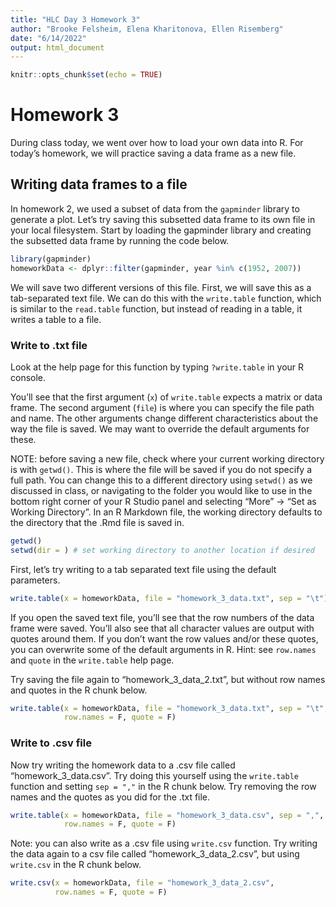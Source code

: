 ```yaml
---
title: "HLC Day 3 Homework 3"
author: "Brooke Felsheim, Elena Kharitonova, Ellen Risemberg"
date: "6/14/2022"
output: html_document
---
```


```r
knitr::opts_chunk$set(echo = TRUE)
```

# Homework 3

During class today, we went over how to load your own data into R. For today's
homework, we will practice saving a data frame as a new file.

## Writing data frames to a file

In homework 2, we used a subset of data from the `gapminder` library to generate
a plot. Let's try saving this subsetted data frame to its own file in your local
filesystem. Start by loading the gapminder library and creating the subsetted
data frame by running the code below.

```r
library(gapminder)
homeworkData <- dplyr::filter(gapminder, year %in% c(1952, 2007))
```

We will save two different versions of this file. First, we will save this as 
a tab-separated text file. We can do this with the `write.table` function, which
is similar to the `read.table` function, but instead of reading in a table, it
writes a table to a file.

### Write to .txt file

Look at the help page for this function by typing `?write.table` in your R console.

You'll see that the first argument (`x`) of `write.table` expects a matrix or data frame.
The second argument (`file`) is where you can specify the file path and name. The other arguments change different characteristics about the way the file is saved. We may
want to override the default arguments for these.

NOTE: before saving a new file, check where your current working directory is with
`getwd()`. This is where the file will be saved if you do not specify a full path.
You can change this to a different directory using `setwd()` as we discussed in class,
or navigating to the folder you would like to use in the bottom right corner of your 
R Studio panel and selecting "More" -> "Set as Working Directory". In an R Markdown
file, the working directory defaults to the directory that the .Rmd file is saved in.

```r
getwd()
setwd(dir = ) # set working directory to another location if desired
```

First, let's try writing to a tab separated text file using the default parameters.

```r
write.table(x = homeworkData, file = "homework_3_data.txt", sep = "\t")
```

If you open the saved text file, you'll see that the row numbers of the data frame
were saved. You'll also see that all character values are output with quotes
around them. If you don't want the row values and/or these quotes, you can 
overwrite some of the default arguments in R. Hint: see `row.names` and `quote`
in the `write.table` help page.

Try saving the file again to "homework_3_data_2.txt", but without row names 
and quotes in the R chunk below.

```r
write.table(x = homeworkData, file = "homework_3_data.txt", sep = "\t",
            row.names = F, quote = F)
```

### Write to .csv file

Now try writing the homework data to a .csv file called "homework_3_data.csv". Try doing this yourself using the `write.table` function and setting `sep = ","` in the R chunk
below. Try removing the row names and the quotes as you did for the .txt file. 

```r
write.table(x = homeworkData, file = "homework_3_data.csv", sep = ",",
            row.names = F, quote = F)
```

Note: you can also write as a .csv file using `write.csv` function. Try writing the
data again to a csv file called "homework_3_data_2.csv", but using `write.csv` in 
the R chunk below. 

```r
write.csv(x = homeworkData, file = "homework_3_data_2.csv",
          row.names = F, quote = F)
```


